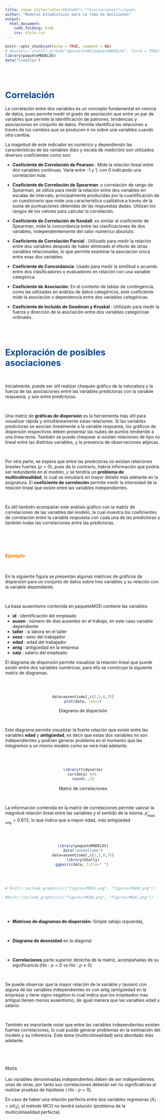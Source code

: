 ---
title: <span style="color:#034a94"> **Asociaciones**</span>
author: "Modelos Estadísticos para la toma de decisiones"
output:
  html_document:
    code_folding: hide
    css: style.css
---

```{r setup, include=FALSE}
knitr::opts_chunk$set(echo = TRUE, comment = NA)
# devtools::install_github("dgonxalex80/paqueteMODELOS", force = TRUE) # descarga paquete
library(paqueteMODELOS)
data("creditos")

```

</br></br>

# <span style="color:#034a94">**Correlación**</span>

La correlación entre dos variables es un concepto fundamental en ciencia de datos, pues permite medir el grado de asociación que entre un par de variables que permite la identificación de patrones, tendencias y asociaciones en conjunto de datos. Permite identifica las relaciones a través de los cambios que se producen o no sobre una variables cuando otra cambia. 

La magnitud de este indicador es numérico y dependiendo las características de las variables (tipo y escala de medición) son utilizados diversos coeficientes como son:

* **Coeficiente de Correlación de Pearson** : Mide la relación lineal entre dos variables continuas. Varía entre -1 y 1, con 0 indicando una correlación nula.

* **Coeficiente de Correlación de Spearman**: o correlación de rango de Spearman, se utiliza para medir la relación entre dos variables en escalas de intervalo, principalmente producidas por la cuantificación de un cuestionario que mide una característica cualitativa a través de la suma de puntuaciones obtenidas de las respuestas dadas. Utilizan los rangos de los valores para calcular la correlación.

* **Coeficiente de Correlación de Kendall**: es similar al coeficiente de Spearman, mide la concordancia entre las clasificaciones de dos variables, independientemente del valor numérico absoluto.

* **Coeficiente de Correlación Parcial** : Utilizado para medir la relación entre dos variables después de haber eliminado el efecto de otras variables relacionadas, lo que permite examinar la asociación única entre esas dos variables.

* **Coeficiente de Concordancia**: Usado para medir la similitud o acuerdo entre dos clasificadores o evaluadores en relación con una variable categórica.

* **Coeficiente de Asociación**: En el contexto de tablas de contingencia, como las utilizadas en análisis de datos categóricos, este coeficiente mide la asociación o dependencia entre dos variables categóricas.

* **Coeficiente de Incluido de Goodman y Kruskal** : Utilizado para medir la fuerza y dirección de la asociación entre dos variables categóricas ordinales.

</br></br>

# <span style="color:#034a94">**Exploración de posibles asociaciones**</span>

</br>

Inicialmente, puede ser útil realizar chequeo gráfico de la naturaleza y la fuerza de las asociaciones entre las variables predictoras con la variable respuesta, y aún entre predictoras.

</br>

Una matriz de **gráficas de dispersión** es la herramienta más útil para visualizar rápida y simultáneamente estas relaciones. Si las variables predictoras se asocian linealmente a la variable respuesta, los gráficos de dispersión respectivos deben presentar las nubes de puntos tendiendo a una línea recta. También se puede chequear si existen relaciones de tipo no lineal entre las distintas variables, y la presencia de observaciones atípicas.



</br>

Por otra parte, se espera que entre las predictoras no existan relaciones lineales fuertes ($\rho=0$), pues de lo contrario, habría información que podría ser redundante en el modelo, y se tendría un  **problema de multicolinealidad**, lo cuál se estudiará en mayor detalle más adelante en la asignatura. El **coeficiente de correlación** permite medir la intensidad de la relación lineal que existe entre las variables independientes.

</br>

Es útil también acompañar este análisis gráfico con la matriz de correlaciones de las variables del modelo, la cual muestra los coeficientes de correlación entre la variable respuesta con cada una de las predictoras y también todas las correlaciones entre las predictoras.


</br></br></br>


### <span style="color:#FF7F00"> **Ejemplo**</span>

</br>

En la siguiente figura se presentan algunas matrices de gráficos de dispersión para un conjunto de datos sobre tres variables y su relación con la variable dependiente.

</br>

La base ausentismo  contenida en paqueteMOD contiene las variables 

* **id**     : identificación del empleado
* **ausen**  : número de días ausentes en el trabajo, en este caso variable dependiente 
* **taller** : si labora en el taller
* **sexo**   : sexo del trabajador
* **edad**   : edad del trabajador
* **antg**   : antigüedad en la empresa
* **sala**   : salario del empleado


El diagrama de dispersión permite visualizar la relación lineal que puede existir entre dos variables numéricas, para ello  se construye la siguiente matriz de diagramas.

</br></br>

<center>
```{r, echo=FALSE}
data=ausentismo[,c(2,5,6,7)]
plot(data, las=1)
```

Diagrama de dispersión
</center>

</br>


Este diagrama permite visualizar la fuerte relación que existe entre las variables **edad** y **antigüedad**, es decir que estas dos variables no son independientes y podrían generar problema en el momento que las integremos a un mismo modelo como se verá más adelante.

</br></br>

<center>
```{r, echo=FALSE, warning=FALSE, message=FALSE}
library(tidyverse)
cor(data) %>% 
round(.,3)
```
Matriz de correlaciones
</center>

</br>

La información contenida en la matriz de correlaciones permite valorar la magnitud relación lineal entre las variables y el sentido de la misma. $\widehat{\rho}_{_{\text{edad, antg}}} = 0.872$, lo que indica que a mayor edad, más antigüedad


</br></br>

<center>
```{r, echo=FALSE, warning=FALSE, message=FALSE, fig.align='center'}
library(paqueteMODELOS)
data("ausentismo")
data=ausentismo[,c(2,5,6,7)]
library(GGally)
ggpairs(data, title=" ") 
```
</center>

</br></br>


```{r fig35, echo = F, fig.cap = '', fig.show = "hold", out.width = "25%", fig.scap='e'}
# knitr::include_graphics(c("figures/MGDS.png", "figures/MGDH.png"))

#knitr::include_graphics(c("figures/MGDB.png", "figures/MGDC.png"))
```


</br></br>

* **Matrices de diagramas de dispersión:** Simple (abajo izquierda), 

</br>

* **Diagrama de desnsidad** en la diagonal

</br>

* **Correlaciones**  parte superior derecha de la matriz, acompañadas de su significancia $(Ho: \rho = 0 \text{ vs } Ha: \rho \neq 0)$

</br>

Se puede observar que la mayor relación de la variable $y$ (ausen) con alguna de las variables independientes es con antg (antigüedad en la empresa) y tiene signo negativo lo cual indica que los empleados mas antiguo tienen menos ausentismo, de igual manera que las variables edad y salario.

</br>

También es importante notar que entre las variables independientes existen fuertes correlaciones, lo cual puede generar problemas en la estimación del modelo y su inferencia. Este tema (multicolinealidad) será abordado más adelante.

</br></br>

<div class="content-box-gray">

### <span style="color:#686868"> **Nota**</span>

Las variables denominadas independientes  deben de ser independientes unas de otras, por tanto sus correlaciones deberán ser no significativas al realizar pruebas de hipótesis ( $Ho: \rho = 0$).

En caso de haber una relación perfecta entre dos variables regresoras ($X_{1} = aX_{2}$), el método MCO no tendrá solución (problema de la multicolinealidad perfecta).


</div>

